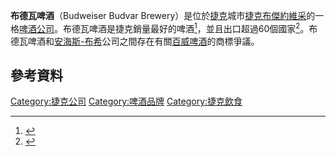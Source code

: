 {{noteTA
|T=zh-cn:布德瓦啤酒;zh-tw:百爺啤酒;
|1=zh-cn:布德瓦啤酒;zh-tw:百爺啤酒;
}}
{{各地中文名
 | 名詞 = Budweiser Budvar Brewery<!-- 相關名詞，填一個即可，將隨條目語言變種進行字詞轉換 -->
 | 圖像 = <!-- 圖檔名稱（省略File:字頭） -->
 | 說明 = <!-- 圖檔說明，將隨條目語言變種進行字詞轉換 -->
 | 大陸 = 
 | 臺灣 = 百爺啤酒<ref>{{Cite web |url=http://www.brandwerkmarketing.com/taiwan/zh-hant/stiegl/%E7%99%BE%E7%88%BA%E5%95%A4%E9%85%92/ |title=百爺啤酒 捷克最經典的國民啤酒 |access-date=2021-10-11 |archive-date=2021-10-19 |archive-url=https://web.archive.org/web/20211019030255/http://www.brandwerkmarketing.com/taiwan/zh-hant/stiegl/%e7%99%be%e7%88%ba%e5%95%a4%e9%85%92/ |dead-url=no }}</ref><!-- 若不填寫香港一項，則標籤顯示為港臺 -->
 | 香港 = <!-- 若不填寫澳門一項，則標籤顯示為港澳 -->
 | 澳門 = 
 | 新加坡= <!-- 若不填寫大馬一項，則標籤顯示為新馬 -->
 | 大馬 = 
 }}
'''布德瓦啤酒'''（Budweiser Budvar Brewery）是位於[[捷克|捷克]]城市[[捷克布傑約維采|捷克布傑約維采]]的一格[[啤酒|啤酒]][[公司|公司]]。布德瓦啤酒是捷克銷量最好的啤酒<ref>{{Cite web |url=http://www.czechvar.com/contact.html |title=Contact us - Czechvar |access-date=2015-10-11 |archive-url=https://web.archive.org/web/20150923212204/http://www.czechvar.com/contact.html |archive-date=2015-09-23 |dead-url=yes }}</ref>，並且出口超過60個國家<ref>{{Cite web |url=http://www.budejovickybudvar.cz/obchod/budvar-ve-svete.html |title=Budweiser Budvar - Distribution Abroad |access-date=2015-10-11 |archive-url=https://web.archive.org/web/20141103102820/http://www.budejovickybudvar.cz/obchod/budvar-ve-svete.html |archive-date=2014-11-03 |dead-url=yes }}</ref>。布德瓦啤酒和[[安海斯-布希|安海斯-布希]]公司之間存在有關[[百威啤酒|百威啤酒]]的商標爭議。

==參考資料== 
{{reflist}}
[[Category:捷克公司|Category:捷克公司]]
[[Category:啤酒品牌|Category:啤酒品牌]]
[[Category:捷克飲食|Category:捷克飲食]]
